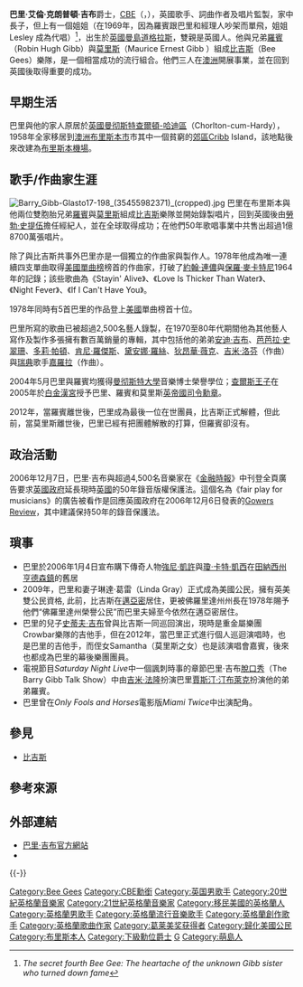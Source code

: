 {{noteTA
|G1=Music
|G2=USStates
|G3=UK Places
|G4=Movie
|1=zh-cn:莫里斯; zh-tw:墨利斯; zh-hk:莫禮斯;
|2=zh-cn:巴里; zh-tw:貝瑞; zh-hk:巴利;
|3=zh-cn:吉布; zh-tw:吉布; zh-hk:傑布;
|4=zh-cn:比吉斯; zh-tw:比吉斯; zh-hk:比知樂隊;
}}
{{Infobox musical artist
|Name            = 巴里·吉布<br>Barry Gibb
|image           =
|Caption         = 
|image_size      = 200px
|Background      = 男歌手
|Birth_name      = 巴里·艾倫·克朗普頓·吉布<br>Barry Alan Crompton Gibb
|Alias           = 
|Born            = {{birth_date_and_age|1946|9|1}}<br/>{{IMN}}[[道格拉斯_(曼島)|道格拉斯]]
|Died            = 
|Origin          = 
|Instrument      = {{hlist|歌唱|吉他}}
|Genre           = {{hlist|[[搖滾樂|搖滾樂]]|[[流行音樂|流行]]|[[迪斯可|迪斯可]]|[[鄉村音樂|鄉村]]}}
|Occupation      = {{hlist|歌手|詞曲作者|唱片監製}}
|Years_active    = 1955年至今
|Label           = 
|Associated_acts = [[比吉斯|比吉斯]]
|URL             = 
|Current_members = 
|Past_members    = 
}}
{{中文譯名
| english    = '''Barry Gibb'''
| putonghua  = 巴里·吉布
| taiwan     = 貝瑞·吉布、巴里·吉布
| cantonese  = 巴利·傑布
|}}

'''巴里·艾倫·克朗普頓·吉布'''爵士，[[CBE|CBE]]（{{lang-en|Sir Barry Alan Crompton Gibb}}，{{bd|1946年|9月1日|catIdx=G}}），英國歌手、詞曲作者及唱片監製，家中長子，但上有一個姐姐<span>（在1969年，因為羅賓跟巴里和經理人吵架而單飛，姐姐 Lesley 成為代唱）</span><ref>''The secret fourth Bee Gee: The heartache of the unknown Gibb sister who turned down fame''</ref>，出生於[[英國|英國]][[曼島|曼島]][[道格拉斯|道格拉斯]]，雙親是英國人。他與兄弟[[羅賓·吉布|羅賓]]（Robin Hugh Gibb）與[[莫里斯·吉布|莫里斯]]（Maurice Ernest Gibb ）組成[[比吉斯|比吉斯]]（Bee Gees）樂隊，是一個相當成功的流行組合。他們三人在[[澳洲|澳洲]]開展事業，並在回到英國後取得重要的成功。

==早期生活==
巴里與他的家人原居於[[英國|英國]][[曼彻斯特|曼彻斯特]][[查爾頓-哈迪區|查爾頓-哈迪區]]（Chorlton-cum-Hardy），1958年全家移居到[[澳洲|澳洲]][[布里斯本|布里斯本市]]市其中一個貧窮的[[郊區|郊區]]Cribb Island，該地點後來改建為[[布里斯本機場|布里斯本機場]]。

==歌手/作曲家生涯==
[[File:Barry_Gibb-Glasto17-198_(35455982371)_(cropped).jpg|thumb]]
巴里在布里斯本與他兩位雙胞胎兄弟[[羅賓·吉布|羅賓]]與[[莫里斯·吉布|莫里斯]]組成[[比吉斯|比吉斯]]樂隊並開始錄製唱片，回到英國後由[[勞勃·史提伍|勞勃·史提伍]]擔任經紀人，並在全球取得成功；在他們50年歌唱事業中共售出超過1億8700萬張唱片。

除了與比吉斯共事外巴里亦是一個獨立的作曲家與製作人。1978年他成為唯一連續四支單曲取得[[美國|美國]][[單曲榜|單曲榜]]榜首的作曲家，打破了[[約翰·連儂|約翰·連儂]]與[[保羅·麥卡特尼|保羅·麥卡特尼]]1964年的記錄；該些歌曲為《Stayin' Alive》、《Love Is Thicker Than Water》、《Night Fever》、《If I Can't Have You》。

1978年同時有5首巴里的作品登上[[美國|美國]]單曲榜首十位。 

巴里所寫的歌曲已被超過2,500名藝人錄製，在1970至80年代期間他為其他藝人寫作及製作多張擁有數百萬銷量的專輯，其中包括他的弟弟[[安迪·吉布|安迪·吉布]]、[[芭芭拉·史翠珊|芭芭拉·史翠珊]]、[[多莉·帕頓|多莉·帕頓]]、[[肯尼·羅傑斯|肯尼·羅傑斯]]、[[黛安娜·羅絲|黛安娜·羅絲]]、[[狄昂華·薇克|狄昂華·薇克]]、[[吉米·洛芬|吉米·洛芬]]（作曲）與[[瑞典|瑞典]]歌手[[嘉羅拉|嘉羅拉]]（作曲）。

2004年5月巴里與羅賓均獲得[[曼彻斯特大學|曼彻斯特大學]]音樂博士榮譽學位；[[查爾斯_(威爾斯親王)|查爾斯王子]]在2005年於[[白金漢宮|白金漢宮]]授予巴里、羅賓和莫里斯[[CBE|英帝國司令勳章]]。

2012年，當羅賓離世後，巴里成為最後一位在世團員，比吉斯正式解體，但此前，當莫里斯離世後，巴里已經有把團體解散的打算，但羅賓卻沒有。

==政治活動==
2006年12月7日，巴里·吉布與超過4,500名音樂家在《[[金融時報|金融時報]]》中刊登全頁廣告要求[[英國政府|英國政府]]延長現時[[英國|英國]]的50年錄音版權保護法。這個名為《fair play for musicians》的廣告被看作是回應英國政府在2006年12月6日發表的[[Gowers_Review|Gowers Review]]，其中建議保持50年的錄音保護法。

==瑣事==
*巴里於2006年1月4日宣布購下傳奇人物[[強尼·凱許|強尼·凱許]]與[[瓊·卡特·凱西|瓊·卡特·凱西]]在[[田納西州|田納西州]][[亨德森鎮|亨德森鎮]]的舊居
*2009年，巴里和妻子琳達·葛雷（Linda Gray）正式成為美國公民，擁有英美雙公民資格, 此前，比吉斯在[[邁亞密|邁亞密]]居住，更被佛羅里達州州長在1978年賜予他們“佛羅里達州榮譽公民”而巴里夫婦至今依然在邁亞密居住。
*巴里的兒子[[史蒂夫·吉布|史蒂夫·吉布]]曾與比吉斯一同巡回演出，現時是重金屬樂團Crowbar樂隊的吉他手，但在2012年，當巴里正式進行個人巡迴演唱時，也是巴里的吉他手，而侄女Samantha（莫里斯之女）也是該演唱會嘉賓，後來也都成為巴里的幕後樂團團員。
*電視節目''Saturday Night Live''中一個諷刺時事的章節巴里·吉布[[脫口秀|脫口秀]]（The Barry Gibb Talk Show）中由[[吉米·法隆|吉米·法隆]]扮演巴里[[賈斯汀·汀布萊克|賈斯汀·汀布萊克]]扮演他的弟弟羅賓。
*巴里曾在''Only Fools and Horses''電影版''Miami Twice''中出演配角。

==參見==
*[[比吉斯|比吉斯]]

==參考來源==
{{reflist}}

==外部連結==
{{commonscat|Barry Gibb}}
*[http://barrygibb.com/ 巴里·吉布官方網站] {{Wayback|url=http://barrygibb.com/ |date=19991129041455 }}
*{{imdb name|id=0002956|name=巴里·吉布}}

{{-}}
{{摇滚名人堂1997届入选者|state=expanded}}
{{Authority control}}
{{DEFAULTSORT:Gibb, Barry}}

[[Category:Bee_Gees|Category:Bee Gees]]
[[Category:CBE勳銜|Category:CBE勳銜]]
[[Category:英国男歌手|Category:英国男歌手]]
[[Category:20世紀英格蘭音樂家|Category:20世紀英格蘭音樂家]]
[[Category:21世紀英格蘭音樂家|Category:21世紀英格蘭音樂家]]
[[Category:移民美國的英格蘭人|Category:移民美國的英格蘭人]]
[[Category:英格蘭男歌手|Category:英格蘭男歌手]]
[[Category:英格蘭流行音樂歌手|Category:英格蘭流行音樂歌手]]
[[Category:英格蘭創作歌手|Category:英格蘭創作歌手]]
[[Category:英格蘭歌曲作家|Category:英格蘭歌曲作家]]
[[Category:葛莱美奖获得者|Category:葛莱美奖获得者]]
[[Category:歸化美國公民|Category:歸化美國公民]]
[[Category:布里斯本人|Category:布里斯本人]]
[[Category:下級勳位爵士|Category:下級勳位爵士]]
[[Category:摇滚名人堂入选者|G]]
[[Category:萌島人|Category:萌島人]]